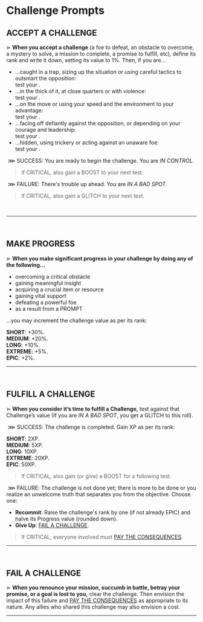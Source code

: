 
# Challenge Prompts

## ACCEPT A CHALLENGE
⋗ **When you accept a challenge** (a foe to defeat, an obstacle to overcome, a mystery to solve, a mission to complete, a promise to fulfill, etc), define its rank and write it down, setting its value to 1%. Then, if you are...
- ...caught in a trap, sizing up the situation or using careful tactics to outsmart the opposition:<br/>
 test your <Stat name="WITS"/>.
- ...in the thick of it, at close quarters or with violence:<br/>
 test your <Stat name="MIGHT"/>.
- ...on the move or using your speed and the environment to your advantage:<br/>
 test your <Stat name="HASTE"/>.
- ...facing off defiantly against the opposition, or depending on your courage and leadership:<br/>
 test your <Stat name="CHARM"/>.
- ...hidden, using trickery or acting against an unaware foe:<br/>
 test your <Stat name="GUILE"/>.

&nbsp;<span class="primary bold">⋙ SUCCESS</span>: You are ready to begin the challenge. You are _IN CONTROL_. 

> If <span class="primary bold">CRITICAL</span>, also gain a <span class="boost">BOOST</span> to your next test.

&nbsp;<span class="secondary bold">⋙ FAILURE</span>: There's trouble up ahead. You are _IN A BAD SPOT_. 

> If <span class="secondary bold">CRITICAL</span>, also gain a <span class="glitch" data-text="GLITCH">GLITCH</span> to your next test.
<br/>
<hr/>
<br/>

## MAKE PROGRESS
⋗ **When you make significant progress in your challenge by doing any of the following...**
- overcoming a critical obstacle
- gaining meaningful insight
- acquiring a crucial item or resource
- gaining vital support
- defeating a powerful foe
- as a result from a PROMPT

...you may increment the challenge value as per its rank:

**SHORT**: +30%.<br/>
**MEDIUM**: +20%.<br/>
**LONG**: +10%.<br/>
**EXTREME**: +5%.<br/>
**EPIC**: +2%.<br/>
<hr/>
<br/>

## FULFILL A CHALLENGE
⋗ **When you consider it’s time to fulfill a Challenge,** test against that Challenge’s value (If you are _IN A BAD SPOT_, you get a <span class="glitch" data-text="GLITCH">GLITCH</span> to this roll).

&nbsp;<span class="primary bold">⋙ SUCCESS</span>: The challenge is completed. Gain XP as per its rank:

**SHORT**: 2XP.<br/>
**MEDIUM**: 5XP.<br/>
**LONG**: 10XP.<br/>
**EXTREME**: 20XP.<br/>
**EPIC**: 50XP.<br/>

> If <span class="primary bold">CRITICAL</span>, also gain (or give) a <span class="boost">BOOST</span> for a following test.

&nbsp;<span class="secondary bold">⋙ FAILURE</span>: The challenge is not done yet; there is more to be done or you realize an unwelcome truth that separates you from the objective. Choose one: 
- **Recommit**: Raise the challenge's rank by one (if not already EPIC) and halve its Progress value (rounded down).
- **Give Up**: [FAIL A CHALLENGE](/prompts/challenge-prompts#fail-a-challenge).

> If <span class="secondary bold">CRITICAL</span>, everyone involved must [PAY THE CONSEQUENCES](/prompts/fate-prompts#pay-the-consequences).

<hr/>
<br/>

## FAIL A CHALLENGE
⋗ **When you renounce your mission, succumb in battle, betray your promise, or a goal is lost to you,** clear the challenge. Then envision the impact of this failure and [PAY THE CONSEQUENCES](/prompts/fate-prompts#pay-the-consequences) as appropriate to its nature. Any allies who shared this challenge may also envision a cost.
<hr/>
<br/>

<div style="height: 400px;"></div>